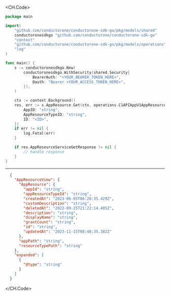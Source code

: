 
<CH.Code>
```go Get.go
package main

import(
	"github.com/conductorone/conductorone-sdk-go/pkg/models/shared"
	conductoronesdkgo "github.com/conductorone/conductorone-sdk-go"
	"context"
	"github.com/conductorone/conductorone-sdk-go/pkg/models/operations"
	"log"
)

func main() {
    s := conductoronesdkgo.New(
        conductoronesdkgo.WithSecurity(shared.Security{
            BearerAuth: "<YOUR_BEARER_TOKEN_HERE>",
            Oauth: "Bearer <YOUR_ACCESS_TOKEN_HERE>",
        }),
    )

    ctx := context.Background()
    res, err := s.AppResource.Get(ctx, operations.C1APIAppV1AppResourceServiceGetRequest{
        AppID: "string",
        AppResourceTypeID: "string",
        ID: "<ID>",
    })
    if err != nil {
        log.Fatal(err)
    }

    if res.AppResourceServiceGetResponse != nil {
        // handle response
    }
}
```
---

```json Example Response
  {
    "AppResourceView": {
      "AppResource": {
        "appId": "string",
        "appResourceTypeId": "string",
        "createdAt": "2023-06-05T06:26:35.429Z",
        "customDescription": "string",
        "deletedAt": "2022-09-25T21:22:14.405Z",
        "description": "string",
        "displayName": "string",
        "grantCount": "string",
        "id": "string",
        "updatedAt": "2023-11-15T08:48:35.382Z"
      },
      "appPath": "string",
      "resourceTypePath": "string"
    },
    "expanded": [
      {
        "@type": "string"
      }
    ]
  }
```
</CH.Code>
